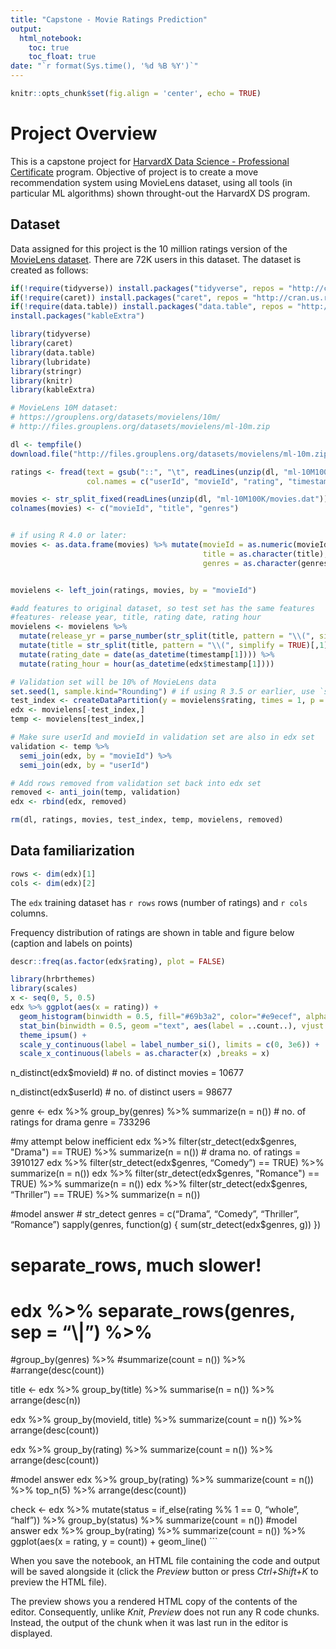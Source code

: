 ```yaml
---
title: "Capstone - Movie Ratings Prediction"
output: 
  html_notebook:
    toc: true
    toc_float: true
date: "`r format(Sys.time(), '%d %B %Y')`"
---
```


```r
knitr::opts_chunk$set(fig.align = 'center', echo = TRUE)
```

# Project Overview
This is a capstone project for [HarvardX Data Science - Professional Certificate](http://rmarkdown.rstudio.com) program. 
Objective of project is to create a move recommendation system using MovieLens dataset, using all tools (in particular ML algorithms) shown throught-out the HarvardX DS program.

## Dataset
Data assigned for this project is the 10 million ratings version of the [MovieLens dataset](https://grouplens.org/datasets/movielens/10m/).
There are 72K users in this dataset.
The dataset is created as follows:

```r
if(!require(tidyverse)) install.packages("tidyverse", repos = "http://cran.us.r-project.org")
if(!require(caret)) install.packages("caret", repos = "http://cran.us.r-project.org")
if(!require(data.table)) install.packages("data.table", repos = "http://cran.us.r-project.org")
install.packages("kableExtra")

library(tidyverse)
library(caret)
library(data.table)
library(lubridate)
library(stringr)
library(knitr)
library(kableExtra)

# MovieLens 10M dataset:
# https://grouplens.org/datasets/movielens/10m/
# http://files.grouplens.org/datasets/movielens/ml-10m.zip

dl <- tempfile()
download.file("http://files.grouplens.org/datasets/movielens/ml-10m.zip", dl)

ratings <- fread(text = gsub("::", "\t", readLines(unzip(dl, "ml-10M100K/ratings.dat"))),
                 col.names = c("userId", "movieId", "rating", "timestamp"))

movies <- str_split_fixed(readLines(unzip(dl, "ml-10M100K/movies.dat")), "\\::", 3)
colnames(movies) <- c("movieId", "title", "genres")


# if using R 4.0 or later:
movies <- as.data.frame(movies) %>% mutate(movieId = as.numeric(movieId),
                                           title = as.character(title),
                                           genres = as.character(genres))


movielens <- left_join(ratings, movies, by = "movieId")

#add features to original dataset, so test set has the same features
#features- release year, title, rating date, rating hour
movielens <- movielens %>%
  mutate(release_yr = parse_number(str_split(title, pattern = "\\(", simplify = TRUE)[,2])) %>%
  mutate(title = str_split(title, pattern = "\\(", simplify = TRUE)[,1]) %>%
  mutate(rating_date = date(as_datetime(timestamp[1]))) %>%
  mutate(rating_hour = hour(as_datetime(edx$timestamp[1])))

# Validation set will be 10% of MovieLens data
set.seed(1, sample.kind="Rounding") # if using R 3.5 or earlier, use `set.seed(1)`
test_index <- createDataPartition(y = movielens$rating, times = 1, p = 0.1, list = FALSE)
edx <- movielens[-test_index,]
temp <- movielens[test_index,]

# Make sure userId and movieId in validation set are also in edx set
validation <- temp %>% 
  semi_join(edx, by = "movieId") %>%
  semi_join(edx, by = "userId")

# Add rows removed from validation set back into edx set
removed <- anti_join(temp, validation)
edx <- rbind(edx, removed)

rm(dl, ratings, movies, test_index, temp, movielens, removed)
```

## Data familiarization

```r
rows <- dim(edx)[1]
cols <- dim(edx)[2]
```
The `edx` training dataset has `r rows` rows (number of ratings) and  `r cols` columns.  

Frequency distribution of ratings are shown in table and figure below (caption and labels on points)
```r
descr::freq(as.factor(edx$rating), plot = FALSE)
```

```r
library(hrbrthemes)
library(scales)
x <- seq(0, 5, 0.5)
edx %>% ggplot(aes(x = rating)) +
  geom_histogram(binwidth = 0.5, fill="#69b3a2", color="#e9ecef", alpha=0.9) +
  stat_bin(binwidth = 0.5, geom ="text", aes(label = ..count..), vjust = -1.5) +
  theme_ipsum() +
  scale_y_continuous(label = label_number_si(), limits = c(0, 3e6)) +
  scale_x_continuous(labels = as.character(x) ,breaks = x)
```
n_distinct(edx$movieId)
# no. of distinct movies = 10677

n_distinct(edx$userId)
# no. of distinct users = 98677

genre <- edx %>% group_by(genres) %>%
  summarize(n = n())
# no. of ratings for drama genre = 733296

#my attempt below inefficient
edx %>% filter(str_detect(edx$genres, "Drama") == TRUE) %>% summarize(n = n())
# drama no. of ratings = 3910127
edx %>% filter(str_detect(edx$genres, "Comedy") == TRUE) %>% summarize(n = n())
edx %>% filter(str_detect(edx$genres, "Romance") == TRUE) %>% summarize(n = n())
edx %>% filter(str_detect(edx$genres, "Thriller") == TRUE) %>% summarize(n = n())

#model answer
# str_detect
genres = c("Drama", "Comedy", "Thriller", "Romance")
sapply(genres, function(g) {
  sum(str_detect(edx$genres, g))
})

# separate_rows, much slower!
# edx %>% separate_rows(genres, sep = "\\|") %>%
  #group_by(genres) %>%
  #summarize(count = n()) %>%
  #arrange(desc(count))

title <- edx %>% group_by(title) %>% summarise(n = n()) %>% arrange(desc(n))

edx %>% group_by(movieId, title) %>%
  summarize(count = n()) %>%
  arrange(desc(count))

edx %>% group_by(rating) %>% summarize(count = n()) %>% arrange(desc(count))

#model answer
edx %>% group_by(rating) %>% summarize(count = n()) %>% top_n(5) %>%
  arrange(desc(count))

check <- edx %>% mutate(status = if_else(rating %% 1 == 0, "whole", "half")) %>%
                 group_by(status) %>% summarize(count = n())
#model answer
edx %>%
  group_by(rating) %>%
  summarize(count = n()) %>%
  ggplot(aes(x = rating, y = count)) +
  geom_line()
```

When you save the notebook, an HTML file containing the code and output will be saved alongside it (click the *Preview* button or press *Ctrl+Shift+K* to preview the HTML file).

The preview shows you a rendered HTML copy of the contents of the editor. Consequently, unlike *Knit*, *Preview* does not run any R code chunks. Instead, the output of the chunk when it was last run in the editor is displayed.
